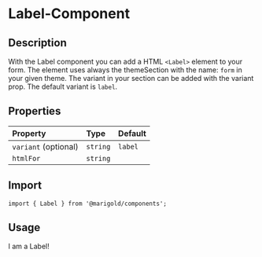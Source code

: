 
<Meta title="Components/Label" />

# Label-Component

## Description

With the Label component you can add a HTML `<Label>` element to your form.
The element uses always the themeSection with the name: `form` in your given theme. The variant in your section can be added with the variant prop. The default variant is `label`.

## Properties

| Property             | Type     | Default |
| :------------------- | :------- | :------ |
| `variant` (optional) | `string` | `label` |
| `htmlFor`            | `string` |         |

## Import

```tsx
import { Label } from '@marigold/components';
```

## Usage

<Canvas>
  <Story name="label">
    <Label variant="label" htmlFor="labelId">
      I am a Label!
    </Label>
  </Story>
</Canvas>
